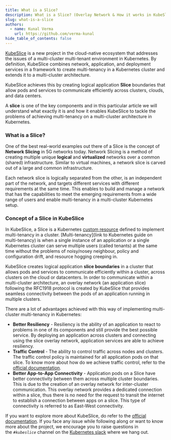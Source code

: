 ```yaml
---
title: What is a Slice?
description: What is a Slice? (Overlay Network & How it works in KubeSlice)
slug: what-is-a-slice
authors:
  - name: Kunal Verma
    url: https://github.com/verma-kunal
hide_table_of_contents: false
---
```


[KubeSlice](https://kubeslice.io/documentation/open-source/0.3.0) is a new project in the cloud-native ecosystem that addresses the issues of a multi-cluster multi-tenant environment in Kubernetes.
By definition, KubeSlice combines network, application, and deployment services in a framework to create multi-tenancy in a Kubernetes cluster and extends it to a multi-cluster architecture.

KubeSlice achieves this by creating logical application **Slice** boundaries that allow pods and services to communicate efficiently across clusters, clouds, and data centers.  

A **slice** is one of the key components and in this particular article we will understand what exactly it is and how it enables KubeSlice to tackle the problems of achieving multi-tenancy on a multi-cluster architecture in Kubernetes.


### What is a Slice?

One of the best real-world examples out there of a Slice is the concept of **Network Slicing** in 5G networks today. 
Network Slicing is a method of creating multiple unique **logical** and **virtualized** networks over a common (shared) infrastructure. 
Similar to virtual machines, a network slice is carved out of a large and common infrastructure. 

Each network slice is logically separated from the other, is an independent part of the network, and targets different services
with different requirements at the same time. This enables to build and manage a network that has the capabilities 
to meet the emerging requirements from a wide range of users and enable multi-tenancy in a multi-cluster Kubernetes setup.

### Concept of a Slice in KubeSlice

In KubeSlice, a Slice is a Kubernetes [custom resource](https://kubernetes.io/docs/concepts/extend-kubernetes/api-extension/custom-resources/) defined to implement multi-tenancy in a cluster. [Multi-tenancy](link to Kubernetes guide on multi-tenancy) is when a single instance of an application or a single Kubernetes cluster can serve multiple users (called tenants) at the same time without the problems of noisy/nosey neighbour, policy and configuration drift, and resource hogging creeping in.


KubeSlice creates logical application **slice boundaries** in a cluster that allows pods and services to communicate efficiently within a cluster, across clusters on the cloud or datacenters. In order to communicate within a multi-cluster architecture, an overlay network (an application slice) following the RFC1918 protocol is created by KubeSlice that provides seamless connectivity between the pods of an application running in multiple clusters.



There are a lot of advantages achieved with this way of implementing multi-cluster multi-tenancy in Kubernetes:

- **Better Resiliency** - Resiliency is the ability of an application to react to problems in one of its components and still provide the best possible service. By deploying an application across clusters and connecting using the slice overlay network, application services are able to achieve resiliency.
- **Traffic Control** - The ability to control traffic across nodes and clusters. The traffic control policy is maintained for all application pods on that slice. To know more about how do we achieve traffic control, refer to the [official documentation](https://kubeslice.io/documentation/open-source/0.3.0/).
- **Better App-to-App Connectivity** - Application pods on a Slice have better connectivity between them across multiple cluster boundaries. This is due to the creation of an overlay network for inter-cluster communication. This overlay network provides a dedicated connection within a slice, thus there is no need for the request to transit the internet to establish a connection between apps on a slice. This type of connectivity is referred to as East-West connectivity.


If you want to explore more about KubeSlice, do refer to the [official documentation](https://kubeslice.io/documentation/open-source/0.3.0/). If you face any issue while following along or want to know more about the project, we encourage you to raise questions in the *`#kubeslice`* channel on the [Kubernetes slack](https://slack.k8s.io/) where we hang out.
